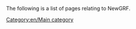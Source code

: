 
The following is a list of pages relating to NewGRF.
{{en/Navbox NewGRF}}

[[Category:en/Main category]]
